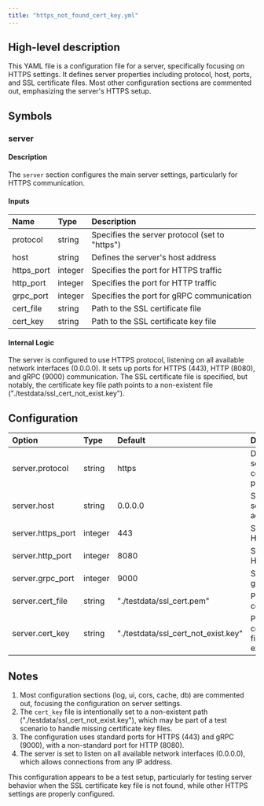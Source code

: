 ```yaml
---
title: "https_not_found_cert_key.yml"
---
```


## High-level description
This YAML file is a configuration file for a server, specifically focusing on HTTPS settings. It defines server properties including protocol, host, ports, and SSL certificate files. Most other configuration sections are commented out, emphasizing the server's HTTPS setup.

## Symbols

### server
#### Description
The `server` section configures the main server settings, particularly for HTTPS communication.

#### Inputs
| Name | Type | Description |
|:-----|:-----|:------------|
| protocol | string | Specifies the server protocol (set to "https") |
| host | string | Defines the server's host address |
| https_port | integer | Specifies the port for HTTPS traffic |
| http_port | integer | Specifies the port for HTTP traffic |
| grpc_port | integer | Specifies the port for gRPC communication |
| cert_file | string | Path to the SSL certificate file |
| cert_key | string | Path to the SSL certificate key file |

#### Internal Logic
The server is configured to use HTTPS protocol, listening on all available network interfaces (0.0.0.0). It sets up ports for HTTPS (443), HTTP (8080), and gRPC (9000) communication. The SSL certificate file is specified, but notably, the certificate key file path points to a non-existent file ("./testdata/ssl_cert_not_exist.key").

## Configuration
| Option | Type | Default | Description |
|:-------|:-----|:--------|:------------|
| server.protocol | string | https | Defines the server communication protocol |
| server.host | string | 0.0.0.0 | Sets the server's host address |
| server.https_port | integer | 443 | Specifies the HTTPS port |
| server.http_port | integer | 8080 | Specifies the HTTP port |
| server.grpc_port | integer | 9000 | Specifies the gRPC port |
| server.cert_file | string | "./testdata/ssl_cert.pem" | Path to the SSL certificate file |
| server.cert_key | string | "./testdata/ssl_cert_not_exist.key" | Path to the SSL certificate key file (non-existent) |

## Notes
1. Most configuration sections (log, ui, cors, cache, db) are commented out, focusing the configuration on server settings.
2. The `cert_key` file is intentionally set to a non-existent path ("./testdata/ssl_cert_not_exist.key"), which may be part of a test scenario to handle missing certificate key files.
3. The configuration uses standard ports for HTTPS (443) and gRPC (9000), with a non-standard port for HTTP (8080).
4. The server is set to listen on all available network interfaces (0.0.0.0), which allows connections from any IP address.

This configuration appears to be a test setup, particularly for testing server behavior when the SSL certificate key file is not found, while other HTTPS settings are properly configured.